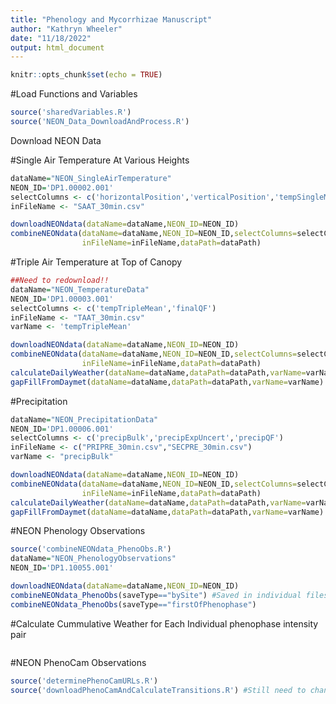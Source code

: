 ```yaml
---
title: "Phenology and Mycorrhizae Manuscript"
author: "Kathryn Wheeler"
date: "11/18/2022"
output: html_document
---
```


```r
knitr::opts_chunk$set(echo = TRUE)
```

#Load Functions and Variables
```r
source('sharedVariables.R')
source('NEON_Data_DownloadAndProcess.R')
```

Download NEON Data

#Single Air Temperature At Various Heights 
```r
dataName="NEON_SingleAirTemperature"
NEON_ID='DP1.00002.001'
selectColumns <- c('horizontalPosition','verticalPosition','tempSingleMean','tempSingleExpUncert','finalQF')
inFileName <- "SAAT_30min.csv"

downloadNEONdata(dataName=dataName,NEON_ID=NEON_ID)
combineNEONdata(dataName=dataName,NEON_ID=NEON_ID,selectColumns=selectColumns,
                inFileName=inFileName,dataPath=dataPath)


```

#Triple Air Temperature at Top of Canopy
```r
##Need to redownload!! 
dataName="NEON_TemperatureData"
NEON_ID='DP1.00003.001'
selectColumns <- c('tempTripleMean','finalQF')
inFileName <- "TAAT_30min.csv"
varName <- 'tempTripleMean'

downloadNEONdata(dataName=dataName,NEON_ID=NEON_ID)
combineNEONdata(dataName=dataName,NEON_ID=NEON_ID,selectColumns=selectColumns,
                inFileName=inFileName,dataPath=dataPath)
calculateDailyWeather(dataName=dataName,dataPath=dataPath,varName=varName,funType=mean)
gapFillFromDaymet(dataName=dataName,dataPath=dataPath,varName=varName)

```

#Precipitation
```r
dataName="NEON_PrecipitationData"
NEON_ID='DP1.00006.001'
selectColumns <- c('precipBulk','precipExpUncert','precipQF')
inFileName <- c("PRIPRE_30min.csv","SECPRE_30min.csv")
varName <- "precipBulk"

downloadNEONdata(dataName=dataName,NEON_ID=NEON_ID)
combineNEONdata(dataName=dataName,NEON_ID=NEON_ID,selectColumns=selectColumns,
                inFileName=inFileName,dataPath=dataPath)
calculateDailyWeather(dataName=dataName,dataPath=dataPath,varName=varName,funType=sum)
gapFillFromDaymet(dataName=dataName,dataPath=dataPath,varName=varName)

```

#NEON Phenology Observations 
```r
source('combineNEONdata_PhenoObs.R')
dataName="NEON_PhenologyObservations"
NEON_ID='DP1.10055.001'

downloadNEONdata(dataName=dataName,NEON_ID=NEON_ID)
combineNEONdata_PhenoObs(saveType=="bySite") #Saved in individual files by site because 1 file was too large 
combineNEONdata_PhenoObs(saveType=="firstOfPhenophase")
```

#Calculate Cummulative Weather for Each Individual phenophase intensity pair
```r

```



#NEON PhenoCam Observations
```r
source('determinePhenoCamURLs.R')
source('downloadPhenoCamAndCalculateTransitions.R') #Still need to change to have it save it somewhere

```

